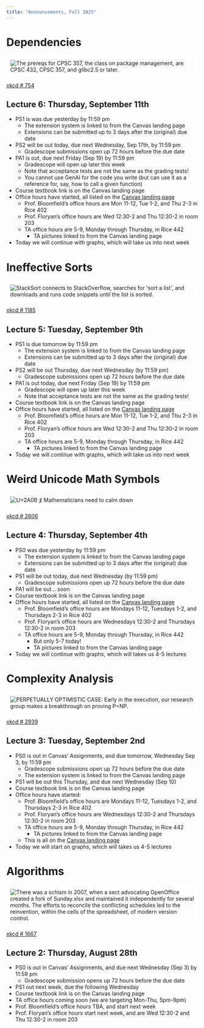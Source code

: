 ```yaml
---
title: "Announcements, Fall 2025"
---
```



# Dependencies
::: {.stretch}
![](https://imgs.xkcd.com/comics/dependencies.png){title="The prereqs for CPSC 357, the class on package management, are CPSC 432, CPSC 357, and glibc2.5 or later." style='border:10px solid white'  }
:::
::: {.r-stack}
[xkcd \# 754](https://xkcd.com/754)
:::

::: {.announcements}
## Lecture 6: Thursday, September 11th

- PS1 is was due yesterday by 11:59 pm
	- The extension system is linked to from the Canvas landing page
	- Extensions can be submitted up to 3 days after the (original) due date
- PS2 will be out today, due next Wednesday, Sep 17th, by 11:59 pm
	- Gradescope submissions open up 72 hours before the due date
- PA1 is out, due next Friday (Sep 19) by 11:59 pm
    - Gradescope will open up later this week
    - Note that acceptance tests are not the same as the grading tests!
    - You cannot use GenAI for the code you write (but can use it as a reference for, say, how to call a given function)
- Course textbook link is on the Canvas landing page
- Office hours have started, all listed on the [Canvas landing page](https://canvas.its.virginia.edu/courses/146744)
	- Prof. Bloomfield's office hours are Mon 11-12, Tue 1-2, and Thu 2-3 in Rice 402
	- Prof. Floryan's office hours are Wed 12:30-2 and Thu 12:30-2 in room 203
	- TA office hours are 5-9, Monday through Thursday, in Rice 442
		- TA pictures linked to from the Canvas landing page
- Today we will continue with graphs, which will take us into next week
:::



# Ineffective Sorts
::: {.stretch}
![](https://imgs.xkcd.com/comics/ineffective_sorts.png){title="StackSort connects to StackOverflow, searches for &#39;sort a list&#39;, and downloads and runs code snippets until the list is sorted." style='border:10px solid white' srcset="https://imgs.xkcd.com/comics/ineffective_sorts_2x.png 2x" }
:::
::: {.r-stack}
[xkcd \# 1185](https://xkcd.com/1185)
:::

::: {.announcements}
## Lecture 5: Tuesday, September 9th

- PS1 is due tomorrow by 11:59 pm
	- The extension system is linked to from the Canvas landing page
	- Extensions can be submitted up to 3 days after the (original) due date
- PS2 will be out Thursday, due next Wednesday (by 11:59 pm)
	- Gradescope submissions open up 72 hours before the due date
- PA1 is out today, due next Friday (Sep 19) by 11:59 pm
    - Gradescope will open up later this week
    - Note that acceptance tests are not the same as the grading tests!
- Course textbook link is on the Canvas landing page
- Office hours have started, all listed on the [Canvas landing page](https://canvas.its.virginia.edu/courses/146744)
	- Prof. Bloomfield's office hours are Mon 11-12, Tue 1-2, and Thu 2-3 in Rice 402
	- Prof. Floryan's office hours are Wed 12:30-2 and Thu 12:30-2 in room 203
	- TA office hours are 5-9, Monday through Thursday, in Rice 442
		- TA pictures linked to from the Canvas landing page
- Today we will continue with graphs, which will take us into next week
:::





# Weird Unicode Math Symbols
::: {.stretch}
![](https://imgs.xkcd.com/comics/weird_unicode_math_symbols.png){title="U+2A0B ⨋ Mathematicians need to calm down" style='border:10px solid white' srcset="https://imgs.xkcd.com/comics/weird_unicode_math_symbols_2x.png 2x" }
:::
::: {.r-stack}
[xkcd \# 2606](https://xkcd.com/2606)
:::

::: {.announcements}
## Lecture 4: Thursday, September 4th

- PS0 was due yesterday by 11:59 pm
	- The extension system is linked to from the Canvas landing page
	- Extensions can be submitted up to 3 days after the (original) due date
- PS1 will be out today, due next Wednesday (by 11:59 pm)
	- Gradescope submissions open up 72 hours before the due date
- PA1 will be out... soon
- Course textbook link is on the Canvas landing page
- Office hours have started, all listed on the [Canvas landing page](https://canvas.its.virginia.edu/courses/146744)
	- Prof. Bloomfield's office hours are Mondays 11-12, Tuesdays 1-2, and Thursdays 2-3 in Rice 402
	- Prof. Floryan's office hours are Wednesdays 12:30-2 and Thursdays 12:30-2 in room 203
	- TA office hours are 5-9, Monday through Thursday, in Rice 442
		- But only 5-7 today!
		- TA pictures linked to from the Canvas landing page
- Today we will continue with graphs, which will takes us 4-5 lectures
:::


# Complexity Analysis
::: {.stretch}
![](https://imgs.xkcd.com/comics/complexity_analysis.png){title="PERPETUALLY OPTIMISTIC CASE: Early in the execution, our research group makes a breakthrough on proving P=NP." style='border:10px solid white' srcset="https://imgs.xkcd.com/comics/complexity_analysis_2x.png 2x" }
:::
::: {.r-stack}
[xkcd \# 2939](https://xkcd.com/2939)
:::

::: {.announcements}
## Lecture 3: Tuesday, September 2nd

- PS0 is out in Canvas' Assignments, and due tomorrow, Wednesday Sep 3, by 11:59 pm
	- Gradescope submissions open up 72 hours before the due date
	- The extension system is linked to from the Canvas landing page
- PS1 will be out this Thursday, and due next Wednesday (Sep 10)
- Course textbook link is on the Canvas landing page
- Office hours have started:
	- Prof. Bloomfield's office hours are Mondays 11-12, Tuesdays 1-2, and Thursdays 2-3 in Rice 402
	- Prof. Floryan's office hours are Wednesdays 12:30-2 and Thursdays 12:30-2 in room 203
	- TA office hours are 5-9, Monday through Thursday, in Rice 442
		- TA pictures linked to from the Canvas landing page
	- This is all on the [Canvas landing page](https://canvas.its.virginia.edu/courses/146744)
- Today we will start on graphs, which will takes us 4-5 lectures
:::


# Algorithms
::: {.stretch}
![](https://imgs.xkcd.com/comics/algorithms.png){title="There was a schism in 2007, when a sect advocating OpenOffice created a fork of Sunday.xlsx and maintained it independently for several months. The efforts to reconcile the conflicting schedules led to the reinvention, within the cells of the spreadsheet, of modern version control." style='border:10px solid white'  }
:::
::: {.r-stack}
[xkcd \# 1667](https://xkcd.com/1667)
:::

::: {.announcements}
## Lecture 2: Thursday, August 28th

- PS0 is out in Canvas' Assignments, and due next Wednesday (Sep 3) by 11:59 pm
	- Gradescope submission opens up 72 hours before the due date
- PS1 out next week, due the following Wednesday
- Course textbook link is on the Canvas landing page
- TA office hours coming soon (we are targeting Mon-Thu, 5pm-9pm)
- Prof. Bloomfield's office hours TBA, and start next week
- Prof. Floryan's office hours start next week, and are Wed 12:30-2 and Thu 12:30-2 in room 203
:::

